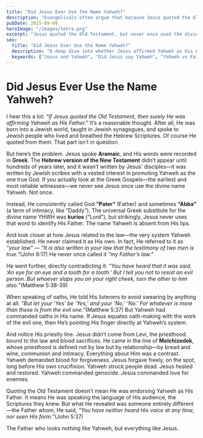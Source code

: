 ```yaml
---
title: "Did Jesus Ever Use the Name Yahweh?"
description: "Evangelicals often argue that because Jesus quoted the Old Testament, He must have affirmed Yahweh as His Father. But the Gospels themselves tell a different story."
pubDate: 2025-09-09
heroImage: "/images/tetra.png"
excerpt: "Jesus quoted the Old Testament, but never once used the divine name Yahweh. Instead, He consistently revealed a Father no one had known until He came—one utterly different from the God of law and blood."
seo:
  title: "Did Jesus Ever Use the Name Yahweh?"
  description: "A deep dive into whether Jesus affirmed Yahweh as His Father when quoting the Old Testament—or if He revealed someone entirely different."
  keywords: ["Jesus and Yahweh", "Did Jesus say Yahweh", "Yahweh vs Father", "Abba Father", "Greek New Testament", "Melchizedek priesthood"]
---
```


# Did Jesus Ever Use the Name Yahweh?  

I hear this a lot: *“If Jesus quoted the Old Testament, then surely He was affirming Yahweh as His Father.”* It’s a reasonable thought. After all, He was born into a Jewish world, taught in Jewish synagogues, and spoke to Jewish people who lived and breathed the Hebrew Scriptures. Of course He quoted from them. That part isn’t in question.  

But here’s the problem. Jesus spoke **Aramaic**, and His words were recorded in **Greek**. The **Hebrew version of the New Testament** didn’t appear until hundreds of years later, and it wasn’t written by Jesus’ disciples—it was written by Jewish scribes with a vested interest in promoting Yahweh as the one true God. If you actually look at the Greek Gospels—the earliest and most reliable witnesses—we never see Jesus once use the divine name Yahweh. Not once.  

Instead, He consistently called God **“Pater”** (Father) and sometimes **“Abba”** (a term of intimacy, like “Daddy”). The universal Greek substitute for the divine name YHWH was **kurios** (“Lord”), but strikingly, Jesus never uses that word to identify His Father. The name Yahweh is absent from His lips.  

And look closer at how Jesus related to the law—the very system Yahweh established. He never claimed it as His own. In fact, He referred to it as *“your law”* — *“It is also written in your law that the testimony of two men is true.”*(John 8:17) He never once called it *“my Father’s law.”*  

He went further, directly contradicting it: *“You have heard that it was said, ‘An eye for an eye and a tooth for a tooth.’ But I tell you not to resist an evil person. But whoever slaps you on your right cheek, turn the other to him also.”*(Matthew 5:38-39)  

When speaking of oaths, He told His listeners to avoid swearing by anything at all: *“But let your ‘Yes’ be ‘Yes,’ and your ‘No,’ ‘No.’ For whatever is more than these is from the evil one.”*(Matthew 5:37) But Yahweh had commanded oaths in His name. If Jesus equates oath-making with the work of the evil one, then He’s pointing His finger directly at Yahweh’s system.  

And notice His priestly line. Jesus didn’t come from Levi, the priesthood bound to the law and blood sacrifices. He came in the line of **Melchizedek**, whose priesthood is defined not by law but by relationship—by bread and wine, communion and intimacy. Everything about Him was a contrast. Yahweh demanded blood for forgiveness. Jesus forgave freely, on the spot, long before His own crucifixion. Yahweh struck people dead. Jesus healed and restored. Yahweh commanded genocide. Jesus commanded love for enemies.  

Quoting the Old Testament doesn’t mean He was endorsing Yahweh as His Father. It means He was speaking the language of His audience, the Scriptures they knew. But what He revealed was someone entirely different—the Father whom, He said, *“You have neither heard His voice at any time, nor seen His form.”*(John 5:37)  

The Father who looks nothing like Yahweh, but everything like Jesus.  
